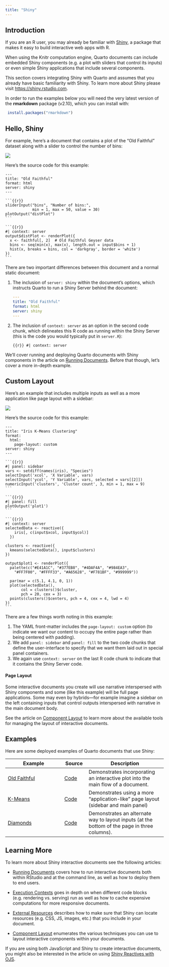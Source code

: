 ```yaml
---
title: "Shiny"
---
```


## Introduction

If you are an R user, you may already be familiar with [Shiny](https://shiny.rstudio.com), a package that makes it easy to build interactive web apps with R.

When using the Knitr computation engine, Quarto documents can include embedded Shiny components (e.g. a plot with sliders that control its inputs) or even simple Shiny applications that include several components.

This section covers integrating Shiny with Quarto and assumes that you already have basic familiarity with Shiny. To learn more about Shiny please visit <https://shiny.rstudio.com>.

::: {.callout-note appearance="simple"}
In order to run the examples below you will need the very latest version of the **rmarkdown** package (v2.10), which you can install with:

``` r
 install.packages("rmarkdown")
```
:::

## Hello, Shiny

For example, here's a document that contains a plot of the "Old Faithful" dataset along with a slider to control the number of bins:

![](images/old-faithful.png){.border}

Here's the source code for this example:

    ---
    title: "Old Faithful"
    format: html
    server: shiny
    ---

    ```{{r}}
    sliderInput("bins", "Number of bins:", 
                min = 1, max = 50, value = 30)
    plotOutput("distPlot")
    ```

    ```{{r}}
    #| context: server
    output$distPlot <- renderPlot({
      x <- faithful[, 2]  # Old Faithful Geyser data
      bins <- seq(min(x), max(x), length.out = input$bins + 1)
      hist(x, breaks = bins, col = 'darkgray', border = 'white')
    })
    ```

There are two important differences between this document and a normal static document:

1.  The inclusion of `server: shiny` within the document's options, which instructs Quarto to run a Shiny Server behind the document:

    ``` yaml
    ---
    title: "Old Faithful"
    format: html
    server: shiny
    ---
    ```

2.  The inclusion of `context: server` as an option in the second code chunk, which delineates this R code as running within the Shiny Server (this is the code you would typically put in `server.R`):

    ```{{r}}
    #| context: server
    ```

We'll cover running and deploying Quarto documents with Shiny components in the article on [Running Documents](running.qmd). Before that though, let's cover a more in-depth example.

## Custom Layout

Here's an example that includes multiple inputs as well as a more application like page layout with a sidebar:

![](images/iris-k-means.png){.border}

Here's the source code for this example:

    ---
    title: "Iris K-Means Clustering"
    format: 
      html:
        page-layout: custom
    server: shiny
    ---

    ```{{r}}
    #| panel: sidebar
    vars <- setdiff(names(iris), "Species")
    selectInput('xcol', 'X Variable', vars)
    selectInput('ycol', 'Y Variable', vars, selected = vars[[2]])
    numericInput('clusters', 'Cluster count', 3, min = 1, max = 9)
    ```

    ```{{r}}
    #| panel: fill
    plotOutput('plot1')
    ```

    ```{{r}}
    #| context: server
    selectedData <- reactive({
        iris[, c(input$xcol, input$ycol)]
      })

    clusters <- reactive({
      kmeans(selectedData(), input$clusters)
    })

    output$plot1 <- renderPlot({
      palette(c("#E41A1C", "#377EB8", "#4DAF4A", "#984EA3",
        "#FF7F00", "#FFFF33", "#A65628", "#F781BF", "#999999"))

      par(mar = c(5.1, 4.1, 0, 1))
      plot(selectedData(),
           col = clusters()$cluster,
           pch = 20, cex = 3)
      points(clusters()$centers, pch = 4, cex = 4, lwd = 4)
    })
    ```

There are a few things worth noting in this example:

1.  The YAML front-matter includes the `page-layout: custom` option (to indicate we want our content to occupy the entire page rather than being centered with padding).
2.  We add `panel: sidebar` and `panel: fill` to the two code chunks that define the user-interface to specify that we want them laid out in special panel containers.
3.  We again use `context: server` on the last R code chunk to indicate that it contains the Shiny Server code.

#### Page Layout

Some interactive documents you create will use narrative interspersed with Shiny components and some (like this example) will be full page applications. Some may even by hybrids---for example imagine a sidebar on the left containing inputs that control outputs interspersed with narrative in the main document body.

See the article on [Component Layout](../layout.qmd) to learn more about the available tools for managing the layout of interactive documents.

## Examples

Here are some deployed examples of Quarto documents that use Shiny:

| Example                                                            | Source                       | Description                                                                                  |
|--------------------------------------------------------------------|------------------------------|----------------------------------------------------------------------------------------------|
| [Old Faithful](https://jjallaire.shinyapps.io/shiny-old-faithful/) | [Code](https://git.io/J0qnQ) | Demonstrates incorporating an interactive plot into the main flow of a document.             |
| [K-Means](https://jjallaire.shinyapps.io/shiny-k-means/)           | [Code](https://git.io/J0qnj) | Demonstrates using a more "application-like" page layout (sidebar and main panel)            |
| [Diamonds](https://jjallaire.shinyapps.io/shiny-diamonds/)         | [Code](https://git.io/J0qcR) | Demonstrates an alternate way to layout inputs (at the bottom of the page in three columns). |

## Learning More

To learn more about Shiny interactive documents see the following articles:

-   [Running Documents](running.qmd) covers how to run interactive documents both within RStudio and at the command line, as well as how to deploy them to end users.

-   [Execution Contexts](execution.qmd) goes in depth on when different code blocks (e.g. rendering vs. serving) run as well as how to cache expensive computations for more responsive documents.

-   [External Resources](resources.qmd) describes how to make sure that Shiny can locate resources (e.g. CSS, JS, images, etc.) that you include in your document.

-   [Component Layout](../layout.qmd) enumerates the various techniques you can use to layout interactive components within your documents.

If you are using both JavaScript and Shiny to create interactive documents, you might also be interested in the article on using [Shiny Reactives with OJS](../ojs/shiny.qmd).

